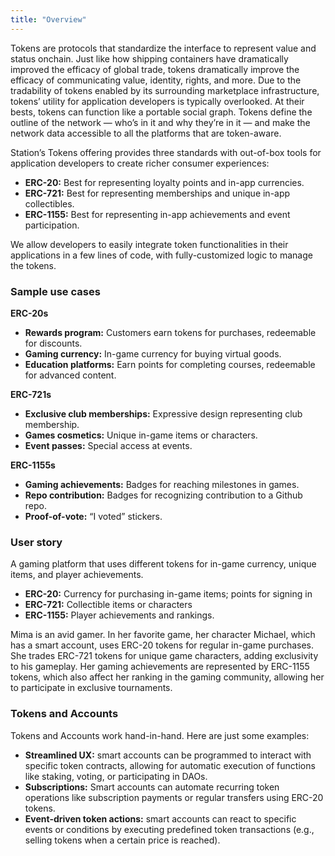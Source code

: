 ```yaml
---
title: "Overview"
---
```



Tokens are protocols that standardize the interface to represent value and status onchain. Just like how shipping containers have dramatically improved the efficacy of global trade, tokens dramatically improve the efficacy of communicating value, identity, rights, and more. Due to the tradability of tokens enabled by its surrounding marketplace infrastructure, tokens’ utility for application developers is typically overlooked. At their bests, tokens can function like a portable social graph. Tokens define the outline of the network — who’s in it and why they’re in it — and make the network data accessible to all the platforms that are token-aware.

Station’s Tokens offering provides three standards with out-of-box tools for application developers to create richer consumer experiences: 

- **ERC-20:** Best for representing loyalty points and in-app currencies.
- **ERC-721:** Best for representing memberships and unique in-app collectibles.
- **ERC-1155:** Best for representing in-app achievements and event participation.

We allow developers to easily integrate token functionalities in their applications in a few lines of code, with fully-customized logic to manage the tokens. 

### Sample use cases

**ERC-20s**
- **Rewards program:** Customers earn tokens for purchases, redeemable for discounts.
- **Gaming currency:** In-game currency for buying virtual goods.
- **Education platforms:** Earn points for completing courses, redeemable for advanced content.

**ERC-721s**
- **Exclusive club memberships:** Expressive design representing club membership.
- **Games cosmetics:** Unique in-game items or characters.
- **Event passes:** Special access at events.

**ERC-1155s**
- **Gaming achievements:** Badges for reaching milestones in games.
- **Repo contribution:** Badges for recognizing contribution to a Github repo.
- **Proof-of-vote:** “I voted” stickers.

### User story

A gaming platform that uses different tokens for in-game currency, unique items, and player achievements.

- **ERC-20:** Currency for purchasing in-game items; points for signing in
- **ERC-721:** Collectible items or characters
- **ERC-1155:**  Player achievements and rankings.

Mima is an avid gamer. In her favorite game, her character Michael, which has a smart account, uses ERC-20 tokens for regular in-game purchases. She trades ERC-721 tokens for unique game characters, adding exclusivity to his gameplay. Her gaming achievements are represented by ERC-1155 tokens, which also affect her ranking in the gaming community, allowing her to participate in exclusive tournaments.

### Tokens and Accounts

Tokens and Accounts work hand-in-hand. Here are just some examples: 

- **Streamlined UX:** smart accounts can be programmed to interact with specific token contracts, allowing for automatic execution of functions like staking, voting, or participating in DAOs.
- **Subscriptions:** Smart accounts can automate recurring token operations like subscription payments or regular transfers using ERC-20 tokens.
- **Event-driven token actions:** smart accounts can react to specific events or conditions by executing predefined token transactions (e.g., selling tokens when a certain price is reached).